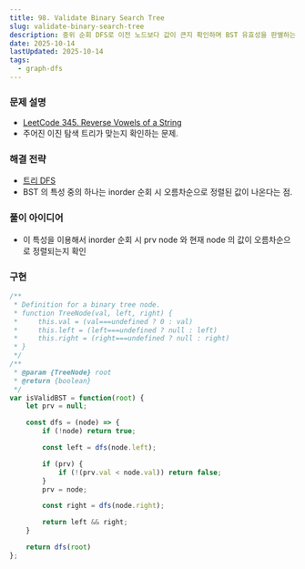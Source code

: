 ```yaml
---
title: 98. Validate Binary Search Tree
slug: validate-binary-search-tree
description: 중위 순회 DFS로 이전 노드보다 값이 큰지 확인하며 BST 유효성을 판별하는 방법 정리.
date: 2025-10-14
lastUpdated: 2025-10-14
tags:
  - graph-dfs
---
```


### 문제 설명

* [LeetCode 345. Reverse Vowels of a String](https://leetcode.com/problems/reverse-vowels-of-a-string/)
*  주어진 이진 탐색 트리가 맞는지 확인하는 문제.

### 해결 전략

* [트리 DFS](../../frame/tree-dfs/) 
* BST 의 특성 중의 하나는 inorder 순회 시 오름차순으로 정렬된 값이 나온다는 점.

### 풀이 아이디어

* 이 특성을 이용해서 inorder 순회 시 prv node 와 현재 node 의 값이 오름차순으로 정렬되는지 확인

### 구현

```typescript
/**
 * Definition for a binary tree node.
 * function TreeNode(val, left, right) {
 *     this.val = (val===undefined ? 0 : val)
 *     this.left = (left===undefined ? null : left)
 *     this.right = (right===undefined ? null : right)
 * }
 */
/**
 * @param {TreeNode} root
 * @return {boolean}
 */
var isValidBST = function(root) {
    let prv = null;

    const dfs = (node) => {
        if (!node) return true;

        const left = dfs(node.left);

        if (prv) {
            if (!(prv.val < node.val)) return false;
        }
        prv = node;

        const right = dfs(node.right);

        return left && right;
    }

    return dfs(root)
};
```
